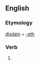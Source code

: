 ==English==

===Etymology===
[[disdain]] + [[-eth]]

===Verb===
{{infl|en|verb form}}

# {{archaic third-person singular of|disdain}}